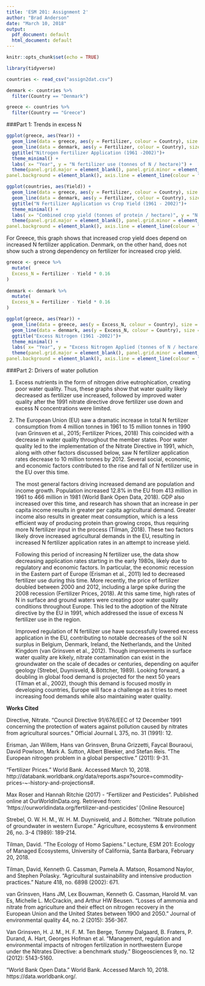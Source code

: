 ```yaml
---
title: 'ESM 201: Assignment 2'
author: "Brad Anderson"
date: "March 10, 2018"
output:
  pdf_document: default
  html_document: default
---
```


```r
knitr::opts_chunk$set(echo = TRUE)
```

```r
library(tidyverse)
```

```r

countries <- read_csv("assign2dat.csv")

denmark <- countries %>% 
  filter(Country == "Denmark")

greece <- countries %>% 
  filter(Country == "Greece")

```

###Part 1: Trends in excess N
```r

ggplot(greece, aes(Year)) + 
  geom_line(data = greece, aes(y = Fertilizer, colour = Country), size = 1.25) +
  geom_line(data = denmark, aes(y = Fertilizer, colour = Country), size = 1.25) +
  ggtitle("Nitrogen Fertilizer Application (1961 -2002)")+
  theme_minimal() +
  labs( x= "Year", y = "N fertilizer use (tonnes of N / hectare)") +
  theme(panel.grid.major = element_blank(), panel.grid.minor = element_blank(),
panel.background = element_blank(), axis.line = element_line(colour = "black"))

```


```r

ggplot(countries, aes(Yield)) + 
  geom_line(data = greece, aes(y = Fertilizer, colour = Country), size = 1.25) +
  geom_line(data = denmark, aes(y = Fertilizer, colour = Country), size = 1.25) +
  ggtitle("N Fertilizer Application vs Crop Yield (1961 - 2002)")+
  theme_minimal() +
  labs( x= "Combined crop yield (tonnes of protein / hectare)", y = "N fertilizer use (tonnes of N / hectare)") +
  theme(panel.grid.major = element_blank(), panel.grid.minor = element_blank(),
panel.background = element_blank(), axis.line = element_line(colour = "black"))

```
For Greece, this graph shows that increased crop yield does depend on increased N fertilizer application. Denmark, on the other hand, does not show such a strong dependency on fertilizer for increased crop yield.

```r
greece <- greece %>% 
  mutate(
  Excess_N = Fertilizer - Yield * 0.16
)
  
denmark <- denmark %>% 
  mutate(
  Excess_N = Fertilizer - Yield * 0.16
)

ggplot(greece, aes(Year)) + 
  geom_line(data = greece, aes(y = Excess_N, colour = Country), size = 1.25) +
  geom_line(data = denmark, aes(y = Excess_N, colour = Country), size = 1.25) +
  ggtitle("Excess Nitrogen (1961 -2002)")+
  theme_minimal() +
  labs( x= "Year", y = "Excess Nitrogen Applied (tonnes of N / hectare)") +
  theme(panel.grid.major = element_blank(), panel.grid.minor = element_blank(),
panel.background = element_blank(), axis.line = element_line(colour = "black"))
```

###Part 2: Drivers of water pollution

1. Excess nutrients in the form of nitrogen drive eutrophication, creating poor water quality. Thus, these graphs show that water quality likely decreased as fertilizer use increased, followed by improved water quality after the 1991 nitrate directive drove fertilizer use down and excess N concentrations were limited.
  
2. The European Union (EU) saw a dramatic increase in total N fertilizer consumption from 4 million tonnes in 1961 to 15 million tonnes in 1990 (van Grinsven et al., 2015; Fertilizer Prices, 2018) This coincided with a decrease in water quality throughout the member states. Poor water quality led to the implementation of the Nitrate Directive in 1991, which, along with other factors discussed below, saw N fertilizer application rates decrease to 10 million tonnes by 2012. Several social, economic, and economic factors contributed to the rise and fall of N fertilizer use in the EU over this time.  

	The most general factors driving increased demand are population and income growth. Population increased 12.8% in the EU from 413 million in 1961 to 466 million in 1981 (World Bank Open Data, 2018). GDP also increased over this time, and research has shown that an increase in per capita income results in greater per capita agricultural demand. Greater income also results in greater meat consumption, which is a less efficient way of producing protein than growing crops, thus requiring more N fertilizer input in the process (Tilman, 2018). These two factors likely drove increased agricultural demands in the EU, resulting in increased N fertilizer application rates in an attempt to increase yield.  
	
	Following this period of increasing N fertilizer use, the data show decreasing application rates starting in the early 1980s, likely due to regulatory and economic factors. In particular, the economic recession in the Eastern part of Europe (Erisman et al., 2011) led to decreased fertilizer use during this time. More recently, the price of fertilizer doubled between 2000 and 2012, including a large spike during the 2008 recession (Fertilizer Prices, 2018). At this same time, high rates of N in surface and ground waters were creating poor water quality conditions throughout Europe. This led to the adoption of the Nitrate directive by the EU in 1991, which addressed the issue of excess N fertilizer use in the region.  
	
	Improved regulation of N fertilizer use have successfully lowered excess application in the EU, contributing to notable decreases of the soil N surplus in Belgium, Denmark, Ireland, the Netherlands, and the United Kingdom (van Grinsven et al., 2012). Though improvements in surface water quality are kikely, nitrate contamination can exist in the groundwater on the scale of decades or centuries, depending on aquifer geology (Strebel, Duynisveld, & Böttcher, 1989). Looking forward, a doubling in global food demand is projected for the next 50 years (Tilman et al., 2002), though this demand is focused mostly in developing countries, Europe will face a challenge as it tries to meet increasing food demands while also maintaining water quality.  

**Works Cited**

Directive, Nitrate. "Council Directive 91/676/EEC of 12 December 1991 concerning the protection of waters against pollution caused by nitrates from agricultural sources." Official Journal L 375, no. 31 (1991): 12.

Erisman, Jan Willem, Hans van Grinsven, Bruna Grizzetti, Faycal Bouraoui, David Powlson, Mark A. Sutton, Albert Bleeker, and Stefan Reis. "The European nitrogen problem in a global perspective." (2011): 9-31.

"Fertilizer Prices." World Bank. Accessed March 10, 2018. http://databank.worldbank.org/data/reports.aspx?source=commodity-prices-~-history-and-projections#.

Max Roser and Hannah Ritchie (2017) - "Fertilizer and Pesticides". Published online at OurWorldInData.org. Retrieved from: 'https://ourworldindata.org/fertilizer-and-pesticides' [Online Resource]

Strebel, O. W. H. M., W. H. M. Duynisveld, and J. Böttcher. "Nitrate pollution of groundwater in western Europe." Agriculture, ecosystems & environment 26, no. 3-4 (1989): 189-214.

Tilman, David. "The Ecology of Homo Sapiens." Lecture, ESM 201: Ecology of Managed Ecosystems, University of California, Santa Barbara, February 20, 2018.

Tilman, David, Kenneth G. Cassman, Pamela A. Matson, Rosamond Naylor, and Stephen Polasky. "Agricultural sustainability and intensive production practices." Nature 418, no. 6898 (2002): 671.

van Grinsven, Hans JM, Lex Bouwman, Kenneth G. Cassman, Harold M. van Es, Michelle L. McCrackin, and Arthur HW Beusen. "Losses of ammonia and nitrate from agriculture and their effect on nitrogen recovery in the European Union and the United States between 1900 and 2050." Journal of environmental quality 44, no. 2 (2015): 356-367.

Van Grinsven, H. J. M., H. F. M. Ten Berge, Tommy Dalgaard, B. Fraters, P. Durand, A. Hart, Georges Hofman et al. "Management, regulation and environmental impacts of nitrogen fertilization in northwestern Europe under the Nitrates Directive: a benchmark study." Biogeosciences 9, no. 12 (2012): 5143-5160.

"World Bank Open Data." World Bank. Accessed March 10, 2018. https://data.worldbank.org/.

